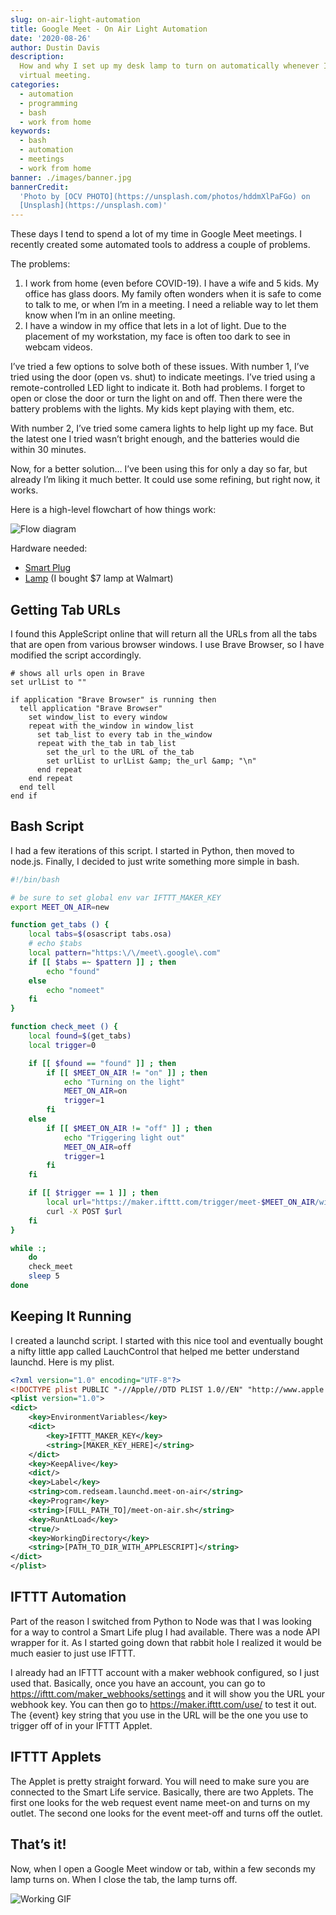 ```yaml
---
slug: on-air-light-automation
title: Google Meet - On Air Light Automation
date: '2020-08-26'
author: Dustin Davis
description:
  How and why I set up my desk lamp to turn on automatically whenever I'm in a
  virtual meeting.
categories:
  - automation
  - programming
  - bash
  - work from home
keywords:
  - bash
  - automation
  - meetings
  - work from home
banner: ./images/banner.jpg
bannerCredit:
  'Photo by [OCV PHOTO](https://unsplash.com/photos/hddmXlPaFGo) on
  [Unsplash](https://unsplash.com)'
---
```


These days I tend to spend a lot of my time in Google Meet meetings. I recently
created some automated tools to address a couple of problems.

The problems:

1. I work from home (even before COVID-19). I have a wife and 5 kids. My office
   has glass doors. My family often wonders when it is safe to come to talk to
   me, or when I’m in a meeting. I need a reliable way to let them know when I’m
   in an online meeting.
2. I have a window in my office that lets in a lot of light. Due to the
   placement of my workstation, my face is often too dark to see in webcam
   videos.

I’ve tried a few options to solve both of these issues. With number 1, I’ve
tried using the door (open vs. shut) to indicate meetings. I’ve tried using a
remote-controlled LED light to indicate it. Both had problems. I forget to open
or close the door or turn the light on and off. Then there were the battery
problems with the lights. My kids kept playing with them, etc.

With number 2, I’ve tried some camera lights to help light up my face. But the
latest one I tried wasn’t bright enough, and the batteries would die within 30
minutes.

Now, for a better solution… I’ve been using this for only a day so far, but
already I’m liking it much better. It could use some refining, but right now, it
works.

Here is a high-level flowchart of how things work:

![Flow diagram](./images/meet-on-air.png)

Hardware needed:

- [Smart Plug](https://amzn.to/31wUiMU)
- [Lamp](https://amzn.to/3b2VjzM) (I bought \$7 lamp at Walmart)

## Getting Tab URLs

I found this AppleScript online that will return all the URLs from all the tabs
that are open from various browser windows. I use Brave Browser, so I have
modified the script accordingly.

```applescript
# shows all urls open in Brave
set urlList to ""

if application "Brave Browser" is running then
  tell application "Brave Browser"
    set window_list to every window
    repeat with the_window in window_list
      set tab_list to every tab in the_window
      repeat with the_tab in tab_list
        set the_url to the URL of the_tab
        set urlList to urlList &amp; the_url &amp; "\n"
      end repeat
    end repeat
  end tell
end if
```

## Bash Script

I had a few iterations of this script. I started in Python, then moved to
node.js. Finally, I decided to just write something more simple in bash.

```bash
#!/bin/bash

# be sure to set global env var IFTTT_MAKER_KEY
export MEET_ON_AIR=new

function get_tabs () {
    local tabs=$(osascript tabs.osa)
    # echo $tabs
    local pattern="https:\/\/meet\.google\.com"
    if [[ $tabs =~ $pattern ]] ; then
        echo "found"
    else
        echo "nomeet"
    fi
}

function check_meet () {
    local found=$(get_tabs)
    local trigger=0

    if [[ $found == "found" ]] ; then
        if [[ $MEET_ON_AIR != "on" ]] ; then
            echo "Turning on the light"
            MEET_ON_AIR=on
            trigger=1
        fi
    else
        if [[ $MEET_ON_AIR != "off" ]] ; then
            echo "Triggering light out"
            MEET_ON_AIR=off
            trigger=1
        fi
    fi

    if [[ $trigger == 1 ]] ; then
        local url="https://maker.ifttt.com/trigger/meet-$MEET_ON_AIR/with/key/$IFTTT_MAKER_KEY"
        curl -X POST $url
    fi
}

while :;
    do
    check_meet
    sleep 5
done
```

## Keeping It Running

I created a launchd script. I started with this nice tool and eventually bought
a nifty little app called LauchControl that helped me better understand launchd.
Here is my plist.

```xml
<?xml version="1.0" encoding="UTF-8"?>
<!DOCTYPE plist PUBLIC "-//Apple//DTD PLIST 1.0//EN" "http://www.apple.com/DTDs/PropertyList-1.0.dtd">
<plist version="1.0">
<dict>
	<key>EnvironmentVariables</key>
	<dict>
		<key>IFTTT_MAKER_KEY</key>
		<string>[MAKER_KEY_HERE]</string>
	</dict>
	<key>KeepAlive</key>
	<dict/>
	<key>Label</key>
	<string>com.redseam.launchd.meet-on-air</string>
	<key>Program</key>
	<string>[FULL_PATH_TO]/meet-on-air.sh</string>
	<key>RunAtLoad</key>
	<true/>
	<key>WorkingDirectory</key>
	<string>[PATH_TO_DIR_WITH_APPLESCRIPT]</string>
</dict>
</plist>
```

## IFTTT Automation

Part of the reason I switched from Python to Node was that I was looking for a
way to control a Smart Life plug I had available. There was a node API wrapper
for it. As I started going down that rabbit hole I realized it would be much
easier to just use IFTTT.

I already had an IFTTT account with a maker webhook configured, so I just used
that. Basically, once you have an account, you can go to
https://ifttt.com/maker_webhooks/settings and it will show you the URL your
webhook key. You can then go to https://maker.ifttt.com/use/ to test it out. The
{event} key string that you use in the URL will be the one you use to trigger
off of in your IFTTT Applet.

## IFTTT Applets

The Applet is pretty straight forward. You will need to make sure you are
connected to the Smart Life service. Basically, there are two Applets. The first
one looks for the web request event name meet-on and turns on my outlet. The
second one looks for the event meet-off and turns off the outlet.

## That’s it!

Now, when I open a Google Meet window or tab, within a few seconds my lamp turns
on. When I close the tab, the lamp turns off.

![Working GIF](./images/1.gif)
